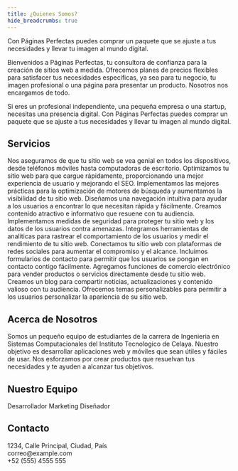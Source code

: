 ```yaml
---
title: ¿Quienes Somos?
hide_breadcrumbs: true
---
```



<Callout variant="success" title="Lleva tu imagen al mundo digital">
    Con Páginas Perfectas puedes comprar un paquete que se ajuste a tus necesidades y llevar tu imagen al mundo digital.
</Callout>

Bienvenidos a Páginas Perfectas, tu consultora de confianza para la creación de sitios web a medida. Ofrecemos planes de precios flexibles para satisfacer tus necesidades específicas, ya sea para tu negocio, tu imagen profesional o una página para presentar un producto. Nosotros nos encargamos de todo.

Si eres un profesional independiente, una pequeña empresa o una startup, necesitas una presencia digital. Con Páginas Perfectas puedes comprar un paquete que se ajuste a tus necesidades y llevar tu imagen al mundo digital.

## Servicios

<Card title="Diseño Responsivo" icon={Globe} color="Pink">
  Nos aseguramos de que tu sitio web se vea genial en todos los dispositivos, desde teléfonos móviles hasta computadoras de escritorio.
</Card>

<Card title="Velocidad de Carga Rápida" icon={TrendingUp} color="Purple">
  Optimizamos tu sitio web para que cargue rápidamente, proporcionando una mejor experiencia de usuario y mejorando el SEO.
</Card>

<Card title="Optimización SEO" icon={BarChart2} color="Red">
  Implementamos las mejores prácticas para la optimización de motores de búsqueda y aumentamos la visibilidad de tu sitio web.
</Card>

<Card title="Navegación Amigable" icon={Layout} color="Orange">
  Diseñamos una navegación intuitiva para ayudar a los usuarios a encontrar lo que necesitan rápida y fácilmente.
</Card>

<Card title="Contenido de Alta Calidad" icon={Edit3} color="Yellow">
  Creamos contenido atractivo e informativo que resuene con tu audiencia.
</Card>

<Card title="Seguridad" icon={Shield} color="Green">
  Implementamos medidas de seguridad para proteger tu sitio web y los datos de los usuarios contra amenazas.
</Card>

<Card title="Integración de Analíticas" icon={BarChart2} color="Teal">
  Integramos herramientas de analíticas para rastrear el comportamiento de los usuarios y medir el rendimiento de tu sitio web.
</Card>

<Card title="Integración con Redes Sociales" icon={Globe} color="Sky">
  Conectamos tu sitio web con plataformas de redes sociales para aumentar el compromiso y el alcance.
</Card>

<Card title="Formularios de Contacto" icon={Phone} color="Blue">
  Incluimos formularios de contacto para permitir que los usuarios se pongan en contacto contigo fácilmente.
</Card>

<Card title="Funcionalidad de Comercio Electrónico" icon={ShoppingCart} color="Pink">
  Agregamos funciones de comercio electrónico para vender productos o servicios directamente desde tu sitio web.
</Card>

<Card title="Blog" icon={Edit3} color="Purple">
  Creamos un blog para compartir noticias, actualizaciones y contenido valioso con tu audiencia.
</Card>

<Card title="Temas Personalizables" icon={Layout} color="Red">
  Ofrecemos temas personalizables para permitir a los usuarios personalizar la apariencia de su sitio web.
</Card>

## Acerca de Nosotros

<Callout variant="info" title="Nuestro Equipo">
  Somos un pequeño equipo de estudiantes de la carrera de Ingenieria en Sistemas Computacionales del Instituto Tecnologico de Celaya.
</Callout>

<Card title="Desarrollando la creatividad y la innovación" icon={Users} color="Orange">
  Nuestro objetivo es desarrollar aplicaciones web y móviles que sean útiles y fáciles de usar. Nos esforzamos por crear productos que resuelvan tus necesidades y te ayuden a alcanzar tus objetivos.
</Card>

## Nuestro Equipo

<Card title="Andres Castillo" icon={Users} color="Yellow">
  Desarrollador
</Card>

<Card title="Uriel Flores" icon={Users} color="Green">
  Marketing
</Card>

<Card title="Angel Gonzales" icon={Users} color="Pink">
  Diseñador
</Card>

## Contacto

<Callout variant="info" title="Información de Contacto">
  1234, Calle Principal, Ciudad, País<br/>
  correo@example.com<br/>
  +52 (555) 4555 555
</Callout>
